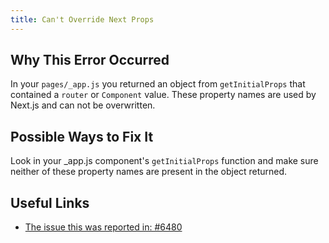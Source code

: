 ```yaml
---
title: Can't Override Next Props
---
```


## Why This Error Occurred

In your `pages/_app.js` you returned an object from `getInitialProps` that contained a `router` or `Component` value. These property names are used by Next.js and can not be overwritten.

## Possible Ways to Fix It

Look in your \_app.js component's `getInitialProps` function and make sure neither of these property names are present in the object returned.

## Useful Links

- [The issue this was reported in: #6480](https://github.com/vercel/next.js/issues/6480)
